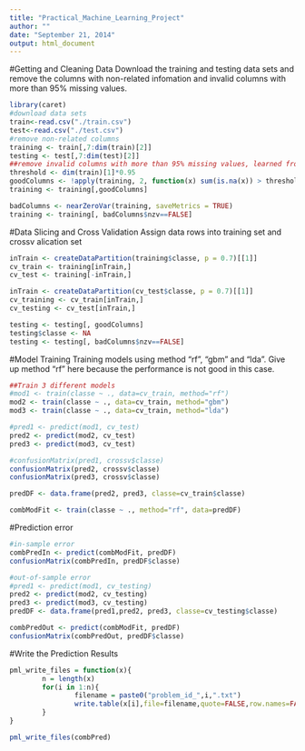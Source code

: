```yaml
---
title: "Practical_Machine_Learning_Project"
author: ""
date: "September 21, 2014"
output: html_document
---
```

#Getting and Cleaning Data
Download the training and testing data sets and remove the columns with non-related infomation and invalid columns with more than 95% missing values.

```r
library(caret)
#download data sets
train<-read.csv("./train.csv")
test<-read.csv("./test.csv")
#remove non-related columns
training <- train[,7:dim(train)[2]]
testing <- test[,7:dim(test)[2]]
##remove invalid columns with more than 95% missing values, learned from http://mlarocca.github.io/07-23-2014/analysis.html
threshold <- dim(train)[1]*0.95
goodColumns <- !apply(training, 2, function(x) sum(is.na(x)) > threshold  || sum(x=="") > threshold)
training <- training[,goodColumns]

badColumns <- nearZeroVar(training, saveMetrics = TRUE)
training <- training[, badColumns$nzv==FALSE]
```

#Data Slicing and Cross Validation 
Assign data rows into training set and crossv alication set

```r
inTrain <- createDataPartition(training$classe, p = 0.7)[[1]]
cv_train <- training[inTrain,]
cv_test <- training[-inTrain,]

inTrain <- createDataPartition(cv_test$classe, p = 0.7)[[1]]
cv_training <- cv_train[inTrain,]
cv_testing <- cv_test[inTrain,]

testing <- testing[, goodColumns]
testing$classe <- NA
testing <- testing[, badColumns$nzv==FALSE]
```

#Model Training
Training models using method "rf", "gbm" and "lda". Give up method "rf" here because the performance is not good in this case.

```r
##Train 3 different models
#mod1 <- train(classe ~ ., data=cv_train, method="rf")
mod2 <- train(classe ~ ., data=cv_train, method="gbm")
mod3 <- train(classe ~ ., data=cv_train, method="lda")

#pred1 <- predict(mod1, cv_test)
pred2 <- predict(mod2, cv_test)
pred3 <- predict(mod3, cv_test)

#confusionMatrix(pred1, crossv$classe)
confusionMatrix(pred2, crossv$classe)
confusionMatrix(pred3, crossv$classe)

predDF <- data.frame(pred2, pred3, classe=cv_train$classe)

combModFit <- train(classe ~ ., method="rf", data=predDF)
```

#Prediction error

```r
#in-sample error
combPredIn <- predict(combModFit, predDF)
confusionMatrix(combPredIn, predDF$classe)

#out-of-sample error
#pred1 <- predict(mod1, cv_testing)
pred2 <- predict(mod2, cv_testing)
pred3 <- predict(mod3, cv_testing)
predDF <- data.frame(pred1,pred2, pred3, classe=cv_testing$classe)

combPredOut <- predict(combModFit, predDF)
confusionMatrix(combPredOut, predDF$classe)
```

#Write the Prediction Results
```r
pml_write_files = function(x){
        n = length(x)
        for(i in 1:n){
                filename = paste0("problem_id_",i,".txt")
                write.table(x[i],file=filename,quote=FALSE,row.names=FALSE,col.names=FALSE)
        }
}

pml_write_files(combPred)
```
